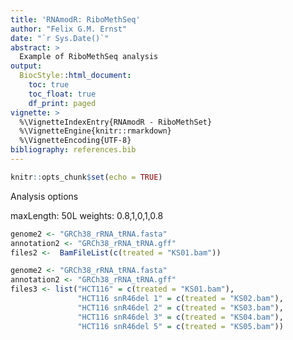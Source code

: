 ```yaml
---
title: 'RNAmodR: RiboMethSeq'
author: "Felix G.M. Ernst"
date: "`r Sys.Date()`"
abstract: >
  Example of RiboMethSeq analysis
output:
  BiocStyle::html_document:
    toc: true
    toc_float: true
    df_print: paged
vignette: >
  %\VignetteIndexEntry{RNAmodR - RiboMethSet}
  %\VignetteEngine{knitr::rmarkdown}
  %\VignetteEncoding{UTF-8}
bibliography: references.bib
---
```


```r
knitr::opts_chunk$set(echo = TRUE)
```

Analysis options

maxLength: 50L
weights: 0.8,1,0,1,0.8

```r

genome2 <- "GRCh38_rRNA_tRNA.fasta"
annotation2 <- "GRCh38_rRNA_tRNA.gff"
files2 <-  BamFileList(c(treated = "KS01.bam"))

```

```r

genome2 <- "GRCh38_rRNA_tRNA.fasta"
annotation2 <- "GRCh38_rRNA_tRNA.gff"
files3 <- list("HCT116" = c(treated = "KS01.bam"),
               "HCT116 snR46del 1" = c(treated = "KS02.bam"),
               "HCT116 snR46del 2" = c(treated = "KS03.bam"),
               "HCT116 snR46del 3" = c(treated = "KS04.bam"),
               "HCT116 snR46del 5" = c(treated = "KS05.bam"))

```